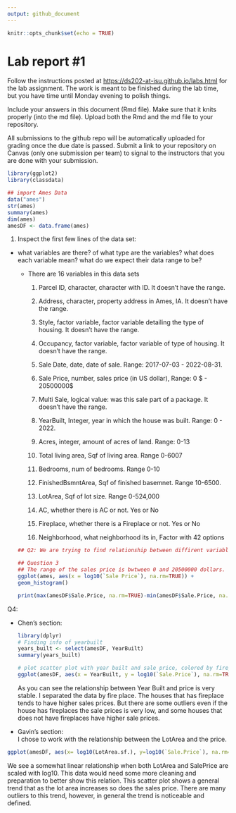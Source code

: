 ```yaml
---
output: github_document
---
```


<!-- README.md is generated from README.Rmd. Please edit the README.Rmd file -->

```r
knitr::opts_chunk$set(echo = TRUE)
```

# Lab report #1

Follow the instructions posted at <https://ds202-at-isu.github.io/labs.html> for the lab assignment. The work is meant to be finished during the lab time, but you have time until Monday evening to polish things.

Include your answers in this document (Rmd file). Make sure that it knits properly (into the md file). Upload both the Rmd and the md file to your repository.

All submissions to the github repo will be automatically uploaded for grading once the due date is passed. Submit a link to your repository on Canvas (only one submission per team) to signal to the instructors that you are done with your submission.

```r
library(ggplot2)
library(classdata)

## import Ames Data
data("ames")
str(ames)
summary(ames)
dim(ames)
amesDF <- data.frame(ames)

```

1.  Inspect the first few lines of the data set:

-   what variables are there? of what type are the variables? what does each variable mean? what do we expect their data range to be?

    -   There are 16 variables in this data sets

        1.  Parcel ID, character, character with ID. It doesn't have the range.

        2.  Address, character, property address in Ames, IA. It doesn't have the range.

        3.  Style, factor variable, factor variable detailing the type of housing. It doesn't have the range.

        4.  Occupancy, factor variable, factor variable of type of housing. It doesn't have the range.

        5.  Sale Date, date, date of sale. Range: 2017-07-03 - 2022-08-31.

        6.  Sale Price, number, sales price (in US dollar), Range: 0 \$ - 20500000\$

        7.  Multi Sale, logical value: was this sale part of a package. It doesn't have the range.

        8.  YearBuilt, Integer, year in which the house was built. Range: 0 - 2022.

        9.  Acres, integer, amount of acres of land. Range: 0-13

        10. Total living area, Sqf of living area. Range 0-6007

        11. Bedrooms, num of bedrooms. Range 0-10

        12. FinishedBsmntArea, Sqf of finished basemnet. Range 10-6500.

        13. LotArea, Sqf of lot size. Range 0-524,000

        14. AC, whether there is AC or not. Yes or No

        15. Fireplace, whether there is a Fireplace or not. Yes or No

        16. Neighborhood, what neighborhood its in, Factor with 42 options

    ```r
    ## Q2: We are trying to find relationship between diffirent variables and sale price.

    ## Question 3
    ## The range of the sales price is bwtween 0 and 20500000 dollars.
    ggplot(ames, aes(x = log10(`Sale Price`), na.rm=TRUE)) +
    geom_histogram()

    print(max(amesDF$Sale.Price, na.rm=TRUE)-min(amesDF$Sale.Price, na.rm=TRUE))
    ```

Q4:

-   Chen's section:

    ```r
    library(dplyr)
    # Finding info of yearbuilt
    years_built <- select(amesDF, YearBuilt) 
    summary(years_built)

    # plot scatter plot with year built and sale price, colored by fireplace.
    ggplot(amesDF, aes(x = YearBuilt, y = log10(`Sale.Price`), na.rm=TRUE, color = FirePlace)) + geom_point() + xlim(1900, 2022)
    ```

    As you can see the relationship between Year Built and price is very stable. I separated the data by fire place. The houses that has fireplace tends to have higher sales prices. But there are some outliers even if the house has fireplaces the sale prices is very low, and some houses that does not have fireplaces have higher sale prices.

-   Gavin's section:\
    I chose to work with the relationship between the LotArea and the price.

```r
ggplot(amesDF, aes(x= log10(LotArea.sf.), y=log10(`Sale.Price`), na.rm=TRUE)) + geom_point()
```

We see a somewhat linear relationship when both LotArea and SalePrice are scaled with log10. This data would need some more cleaning and preparation to better show this relation. This scatter plot shows a general trend that as the lot area increases so does the sales price. There are many outliers to this trend, however, in general the trend is noticeable and defined.
